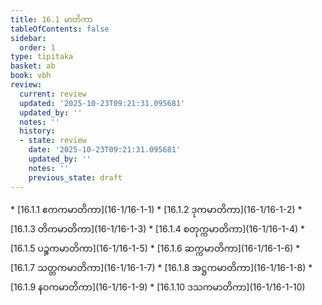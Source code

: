 ```yaml
---
title: 16.1 မာတိကာ
tableOfContents: false
sidebar:
  order: 1
type: tipitaka
basket: ab
book: vbh
review:
  current: review
  updated: '2025-10-23T09:21:31.095681'
  updated_by: ''
  notes: ''
  history:
  - state: review
    date: '2025-10-23T09:21:31.095681'
    updated_by: ''
    notes: ''
    previous_state: draft
---
```



<ReviewStatus review={frontmatter.review} showDetails={true} />

<HypothesisAnnotation frontmatter={frontmatter} />

<DynamicBreadcrumb />



<TableOfContents book="vbh" section="16.1">
* [16.1.1 ဧကကမာတိကာ](16-1/16-1-1)
* [16.1.2 ဒုကမာတိကာ](16-1/16-1-2)
* [16.1.3 တိကမာတိကာ](16-1/16-1-3)
* [16.1.4 စတုက္ကမာတိကာ](16-1/16-1-4)
* [16.1.5 ပဉ္စကမာတိကာ](16-1/16-1-5)
* [16.1.6 ဆက္ကမာတိကာ](16-1/16-1-6)
* [16.1.7 သတ္တကမာတိကာ](16-1/16-1-7)
* [16.1.8 အဋ္ဌကမာတိကာ](16-1/16-1-8)
* [16.1.9 နဝကမာတိကာ](16-1/16-1-9)
* [16.1.10 ဒသကမာတိကာ](16-1/16-1-10)
</TableOfContents>